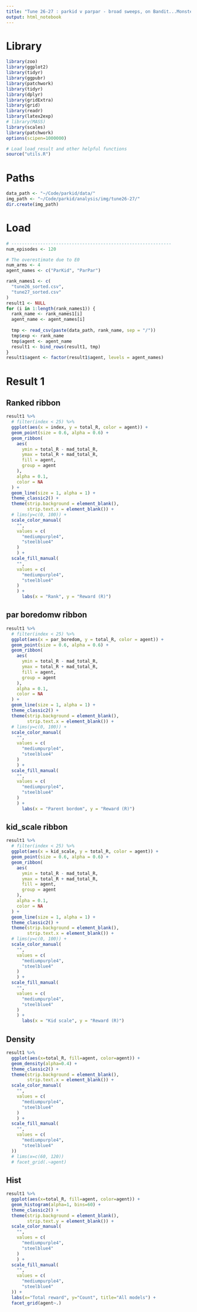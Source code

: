 ```yaml
---
title: "Tune 26-27 : parkid v parpar - broad sweeps, on Bandit...Monster4"
output: html_notebook
---
```


# Library
```r
library(zoo)
library(ggplot2)
library(tidyr)
library(ggpubr)
library(patchwork)
library(tidyr)
library(dplyr)
library(gridExtra)
library(grid)
library(readr)
library(latex2exp)
# library(MASS) 
library(scales)
library(patchwork)
options(scipen=1000000)

# Load load_result and other helpful functions
source("utils.R")
```

# Paths
```r
data_path <- "~/Code/parkid/data/"
img_path <- "~/Code/parkid/analysis/img/tune26-27/"
dir.create(img_path)
```

# Load
```r
# -------------------------------------------------------------
num_episodes <- 120

# The overestimate due to E0
num_arms <- 4
agent_names <- c("ParKid", "ParPar")

rank_names1 <- c(
  "tune26_sorted.csv",
  "tune27_sorted.csv"
)
result1 <- NULL
for (i in 1:length(rank_names1)) {
  rank_name <- rank_names1[i]
  agent_name <- agent_names[i]
  
  tmp <- read_csv(paste(data_path, rank_name, sep = "/"))
  tmp$exp <- rank_name
  tmp$agent <- agent_name
  result1 <- bind_rows(result1, tmp)
}
result1$agent <- factor(result1$agent, levels = agent_names)
```

# Result 1
## Ranked ribbon
```r
result1 %>%
  # filter(index < 25) %>%
  ggplot(aes(x = index, y = total_R, color = agent)) +
  geom_point(size = 0.6, alpha = 0.6) +
  geom_ribbon(
    aes(
      ymin = total_R - mad_total_R,
      ymax = total_R + mad_total_R,
      fill = agent,
      group = agent
    ),
    alpha = 0.1,
    color = NA
  ) +
  geom_line(size = 1, alpha = 1) +
  theme_classic2() +
  theme(strip.background = element_blank(),
        strip.text.x = element_blank()) +
  # lims(y=c(0, 100)) +
  scale_color_manual(
    "",
    values = c(
      "mediumpurple4",
      "steelblue4"
    )
    ) +
  scale_fill_manual(
    "",
    values = c(
      "mediumpurple4",
      "steelblue4"
    )
    ) +
      labs(x = "Rank", y = "Reward (R)")

```
## par boredomw ribbon
```r
result1 %>%
  # filter(index < 25) %>%
  ggplot(aes(x = par_boredom, y = total_R, color = agent)) +
  geom_point(size = 0.6, alpha = 0.6) +
  geom_ribbon(
    aes(
      ymin = total_R - mad_total_R,
      ymax = total_R + mad_total_R,
      fill = agent,
      group = agent
    ),
    alpha = 0.1,
    color = NA
  ) +
  geom_line(size = 1, alpha = 1) +
  theme_classic2() +
  theme(strip.background = element_blank(),
        strip.text.x = element_blank()) +
  # lims(y=c(0, 100)) +
  scale_color_manual(
    "",
    values = c(
      "mediumpurple4",
      "steelblue4"
    )
    ) +
  scale_fill_manual(
    "",
    values = c(
      "mediumpurple4",
      "steelblue4"
    )
    ) +
      labs(x = "Parent bordom", y = "Reward (R)") 
```

## kid_scale ribbon
```r
result1 %>%
  # filter(index < 25) %>%
  ggplot(aes(x = kid_scale, y = total_R, color = agent)) +
  geom_point(size = 0.6, alpha = 0.6) +
  geom_ribbon(
    aes(
      ymin = total_R - mad_total_R,
      ymax = total_R + mad_total_R,
      fill = agent,
      group = agent
    ),
    alpha = 0.1,
    color = NA
  ) +
  geom_line(size = 1, alpha = 1) +
  theme_classic2() +
  theme(strip.background = element_blank(),
        strip.text.x = element_blank()) +
  # lims(y=c(0, 100)) +
  scale_color_manual(
    "",
    values = c(
      "mediumpurple4",
      "steelblue4"
    )
    ) +
  scale_fill_manual(
    "",
    values = c(
      "mediumpurple4",
      "steelblue4"
    )
    ) +
      labs(x = "Kid scale", y = "Reward (R)")
```

## Density
```r
result1 %>%
  ggplot(aes(x=total_R, fill=agent, color=agent)) +
  geom_density(alpha=0.4) +
  theme_classic2() +
  theme(strip.background = element_blank(),
        strip.text.x = element_blank()) +
  scale_color_manual(
    "",
    values = c(
      "mediumpurple4",
      "steelblue4"
    )
    ) +
  scale_fill_manual(
    "",
    values = c(
      "mediumpurple4",
      "steelblue4"
  )) 
  # lims(x=c(60, 120)) 
  # facet_grid(.~agent)
```

## Hist
```r
result1 %>%
  ggplot(aes(x=total_R, fill=agent, color=agent)) +
  geom_histogram(alpha=1, bins=60) +
  theme_classic2() +
  theme(strip.background = element_blank(),
        strip.text.y = element_blank()) +
  scale_color_manual(
    "",
    values = c(
      "mediumpurple4",
      "steelblue4"
    )
    ) +
  scale_fill_manual(
    "",
    values = c(
      "mediumpurple4",
      "steelblue4"
  )) +
  labs(x="Total reward", y="Count", title="All models") +
  facet_grid(agent~.)
```

